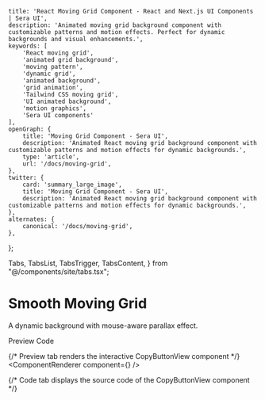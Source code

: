     title: 'React Moving Grid Component - React and Next.js UI Components | Sera UI',
    description: 'Animated moving grid background component with customizable patterns and motion effects. Perfect for dynamic backgrounds and visual enhancements.',
    keywords: [
        'React moving grid',
        'animated grid background',
        'moving pattern',
        'dynamic grid',
        'animated background',
        'grid animation',
        'Tailwind CSS moving grid',
        'UI animated background',
        'motion graphics',
        'Sera UI components'
    ],
    openGraph: {
        title: 'Moving Grid Component - Sera UI',
        description: 'Animated React moving grid background component with customizable patterns and motion effects for dynamic backgrounds.',
        type: 'article',
        url: '/docs/moving-grid',
    },
    twitter: {
        card: 'summary_large_image',
        title: 'Moving Grid Component - Sera UI',
        description: 'Animated React moving grid background component with customizable patterns and motion effects for dynamic backgrounds.',
    },
    alternates: {
        canonical: '/docs/moving-grid',
    },
};

  Tabs,
  TabsList,
  TabsTrigger,
  TabsContent,
} from "@/components/site/tabs.tsx";

<HideTOC />



# Smooth Moving Grid <AI dir="left"/>
A dynamic background with mouse-aware parallax effect.



<Tabs defaultValue="preview" className="">
  <TabsList>
    <TabsTrigger value="preview">Preview</TabsTrigger>
    <TabsTrigger value="code">Code</TabsTrigger>
  </TabsList>

  {/* Preview tab renders the interactive CopyButtonView component */}
  <TabsContent value="preview">
    <ComponentRenderer component={<GridBackgroundView />} />
  </TabsContent>

  {/* Code tab displays the source code of the CopyButtonView component */}
  <TabsContent value="code">
    <CodeBlock filePath="src/app/docs/moving-grid/moving-grid.tsx" />
  </TabsContent>
</Tabs>

